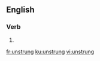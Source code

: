 ==English==

===Verb===
{{head|en|verb form}}

# {{en-past of|unstring}}

[[fr:unstrung]]
[[ku:unstrung]]
[[vi:unstrung]]